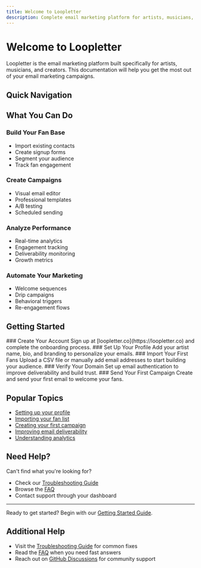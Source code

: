 ```yaml
---
title: Welcome to Loopletter
description: Complete email marketing platform for artists, musicians, and creators
---
```



# Welcome to Loopletter

Loopletter is the email marketing platform built specifically for artists, musicians, and creators. This documentation will help you get the most out of your email marketing campaigns.

## Quick Navigation

<Cards>
  <Card
    title="Getting Started"
    description="Set up your account and send your first campaign"
    href="/docs/getting-started"
  />
  <Card
    title="Creating Campaigns"
    description="Design and send beautiful email campaigns"
    href="/docs/campaigns/creating-campaigns"
  />
  <Card
    title="Managing Your Audience"
    description="Import fans and create targeted segments"
    href="/docs/audience/importing-fans"
  />
  <Card
    title="Domain Setup"
    description="Improve deliverability with email authentication"
    href="/docs/domain-setup"
  />
</Cards>

## What You Can Do

### Build Your Fan Base
- Import existing contacts
- Create signup forms
- Segment your audience
- Track fan engagement

### Create Campaigns
- Visual email editor
- Professional templates
- A/B testing
- Scheduled sending

### Analyze Performance
- Real-time analytics
- Engagement tracking
- Deliverability monitoring
- Growth metrics

### Automate Your Marketing
- Welcome sequences
- Drip campaigns
- Behavioral triggers
- Re-engagement flows

## Getting Started

<Steps>
  <Step>
    ### Create Your Account
    Sign up at [loopletter.co](https://loopletter.co) and complete the onboarding process.
  </Step>
  
  <Step>
    ### Set Up Your Profile
    Add your artist name, bio, and branding to personalize your emails.
  </Step>
  
  <Step>
    ### Import Your First Fans
    Upload a CSV file or manually add email addresses to start building your audience.
  </Step>
  
  <Step>
    ### Verify Your Domain
    Set up email authentication to improve deliverability and build trust.
  </Step>
  
  <Step>
    ### Send Your First Campaign
    Create and send your first email to welcome your fans.
  </Step>
</Steps>

## Popular Topics

- [Setting up your profile](/docs/getting-started/profile-setup)
- [Importing your fan list](/docs/audience/importing-fans)
- [Creating your first campaign](/docs/campaigns/creating-campaigns)
- [Improving email deliverability](/docs/domain-setup)
- [Understanding analytics](/docs/analytics)

## Need Help?

Can't find what you're looking for? 

- Check our [Troubleshooting Guide](/docs/troubleshooting)
- Browse the [FAQ](/docs/troubleshooting/faq)
- Contact support through your dashboard

---

Ready to get started? Begin with our [Getting Started Guide](/docs/getting-started).

## Additional Help

- Visit the [Troubleshooting Guide](/docs/troubleshooting) for common fixes
- Read the [FAQ](/docs/troubleshooting/faq) when you need fast answers
- Reach out on [GitHub Discussions](https://github.com/Loopletter/loopletter/discussions) for community support
